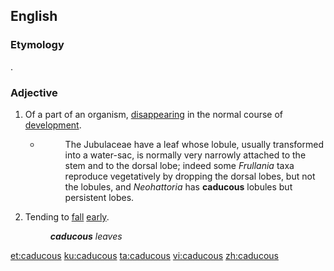==English==

===Etymology===
{{etyl|la|en}} {{m|la|cadūcus||falling; transitory}}.

===Adjective===
{{en-adj}}

# {{context|biology|lang=en}} Of a part of an organism, [[disappear]]ing in the normal course of [[development]].
#* {{RQ:Schuster Hepaticae V|4}}
#*: The Jubulaceae have a leaf whose lobule, usually transformed into a water-sac, is normally very narrowly attached to the stem and to the dorsal lobe; indeed some ''Frullania'' taxa reproduce vegetatively by dropping the dorsal lobes, but not the lobules, and ''Neohattoria'' has '''caducous''' lobules but persistent lobes.
# {{context|botany|lang=en}} Tending to [[fall]] [[early]].
#: '''''caducous''' leaves''

{{Webster 1913}}

[[et:caducous]]
[[ku:caducous]]
[[ta:caducous]]
[[vi:caducous]]
[[zh:caducous]]